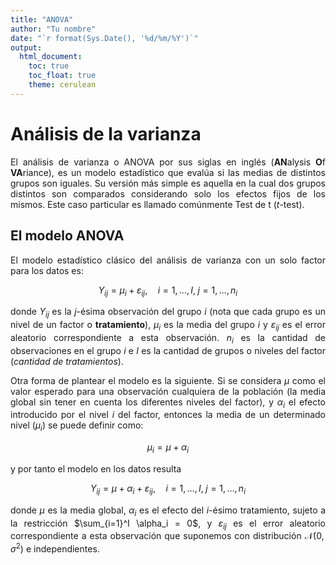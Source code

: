 ```yaml
---
title: "ANOVA"
author: "Tu nombre"
date: "`r format(Sys.Date(), '%d/%m/%Y')`"
output:
  html_document:
    toc: true
    toc_float: true
    theme: cerulean
---
```


<style>
  body{text-align: justify}
</style>

# Análisis de la varianza

El análisis de varianza o ANOVA por sus siglas en inglés (**AN**alysis **O**f **VA**riance), 
es un modelo estadístico que evalúa si las medias de distintos grupos son iguales. 
Su versión más simple es aquella en la cual dos grupos distintos son comparados considerando solo los efectos fijos de los mismos. 
Este caso particular es llamado comúnmente Test de t (*t*-test).

## El modelo ANOVA

El modelo estadístico clásico del análisis de varianza con un solo factor para los datos es:

$$ Y_{ij} = \mu_i + \varepsilon_{ij}, \quad i=1, \ldots, I, \; j=1, \ldots, n_i $$

donde $Y_{ij}$ es la $j$-ésima observación del grupo $i$ (nota que cada grupo es un nivel de un factor o **tratamiento**), 
$\mu_i$ es la media del grupo $i$ y $\varepsilon_{ij}$ es el error aleatorio correspondiente a esta observación. 
$n_i$ es la cantidad de observaciones en el grupo $i$ e $I$ es la cantidad de grupos o niveles del factor (*cantidad de tratamientos*).

Otra forma de plantear el modelo es la siguiente. 
Si se considera $\mu$ como el valor esperado para una observación cualquiera de la población (la media global sin tener en cuenta los diferentes niveles del factor), 
y $\alpha_i$ el efecto introducido por el nivel $i$ del factor, entonces la media de un determinado nivel ($\mu_i$) se puede definir como:

$$ \mu_i = \mu + \alpha_i $$

y por tanto el modelo en los datos resulta

$$ Y_{ij} = \mu + \alpha_i + \varepsilon_{ij}, \quad i=1, \ldots, I, \; j=1, \ldots, n_i $$

donde $\mu$ es la media global, $\alpha_i$ es el efecto del $i$-ésimo tratamiento, sujeto a la restricción $\sum_{i=1}^I \alpha_i = 0$, 
y $\varepsilon_{ij}$ es el error aleatorio correspondiente a esta observación que suponemos con distribución 
$\mathcal{N}(0, \sigma^2)$ e independientes.

